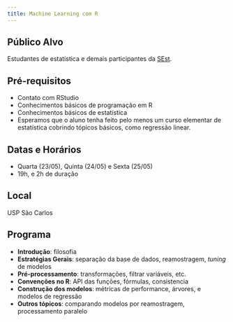 ```yaml
---
title: Machine Learning com R
---
```


## Público Alvo

Estudantes de estatística e demais participantes da [SEst](https://www.facebook.com/SemanaDaEstatistica/).


## Pré-requisitos

- Contato com RStudio
- Conhecimentos básicos de programação em R
- Conhecimentos básicos de estatística
- Esperamos que o aluno tenha feito pelo menos um curso elementar de estatística cobrindo tópicos básicos, como regressão linear.


## Datas e Horários

- Quarta (23/05), Quinta (24/05) e Sexta (25/05)
- 19h, e 2h de duração

## Local

USP São Carlos

## Programa

- **Introdução**: filosofia
- **Estratégias Gerais**: separação da base de dados, reamostragem, *tuning* de modelos
- **Pré-processamento**: transformações, filtrar variáveis, etc.
- **Convenções no R**: API das funções, fórmulas, consistencia
- **Construção dos modelos**: métricas de performance, árvores, e modelos de regressão
- **Outros tópicos**: comparando modelos por reamostragem, processamento paralelo

